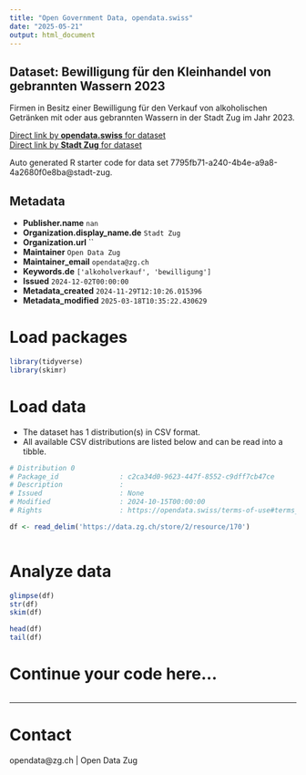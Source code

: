 ```yaml
---
title: "Open Government Data, opendata.swiss"
date: "2025-05-21"
output: html_document
---
```


## Dataset: Bewilligung für den Kleinhandel von gebrannten Wassern 2023

Firmen in Besitz einer Bewilligung für den Verkauf von alkoholischen Getränken mit oder aus gebrannten Wassern in der Stadt Zug im Jahr 2023.

[Direct link by **opendata.swiss** for dataset](https://opendata.swiss/de/dataset/bewilligung-fur-den-kleinhandel-von-gebrannten-wassern-2023)<br>
[Direct link by **Stadt Zug** for dataset](https://www.stadtzug.ch/dienstleistungen/67159)

Auto generated R starter code for data set 7795fb71-a240-4b4e-a9a8-4a2680f0e8ba@stadt-zug.

## Metadata

- **Publisher.name** `nan`
- **Organization.display_name.de** `Stadt Zug`
- **Organization.url** ``
- **Maintainer** `Open Data Zug`
- **Maintainer_email** `opendata@zg.ch`
- **Keywords.de** `['alkoholverkauf', 'bewilligung']`
- **Issued** `2024-12-02T00:00:00`
- **Metadata_created** `2024-11-29T12:10:26.015396`
- **Metadata_modified** `2025-03-18T10:35:22.430629`


# Load packages

```r

library(tidyverse)
library(skimr)

```

# Load data

-   The dataset has 1 distribution(s) in CSV format.
-   All available CSV distributions are listed below and can be read into a tibble.

```r

# Distribution 0
# Package_id               : c2ca34d0-9623-447f-8552-c9dff7cb47ce
# Description              : 
# Issued                   : None
# Modified                 : 2024-10-15T00:00:00
# Rights                   : https://opendata.swiss/terms-of-use#terms_by

df <- read_delim('https://data.zg.ch/store/2/resource/170')



```

# Analyze data

```r

glimpse(df)
str(df)
skim(df)

head(df)
tail(df)

```

# Continue your code here...

```r

```

------------------------------------------------------------------------

# Contact

opendata@zg.ch | Open Data Zug
